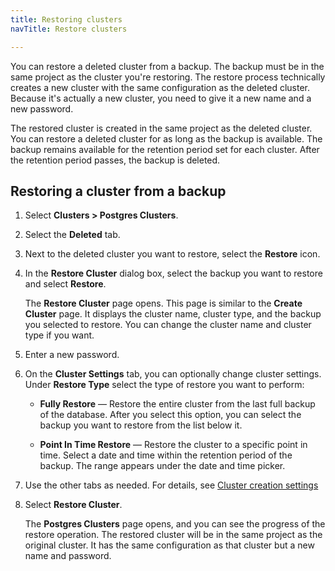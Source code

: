 ```yaml
---
title: Restoring clusters
navTitle: Restore clusters

---
```


You can restore a deleted cluster from a backup. The backup must be in the same project as the cluster you're restoring. The restore process technically creates a new cluster with the same configuration as the deleted cluster. Because it's actually a new cluster, you need to give it a new name and a new password.

The restored cluster is created in the same project as the deleted cluster. You can restore a deleted cluster for as long as the backup is available. The backup remains available for the retention period set for each cluster. After the retention period passes, the backup is deleted.

## Restoring a cluster from a backup

1.  Select **Clusters > Postgres Clusters**.

2.  Select the **Deleted** tab.

3.  Next to the deleted cluster you want to restore, select the **Restore** icon. 

4.  In the **Restore Cluster** dialog box, select the backup you want to restore and select **Restore**.

    The **Restore Cluster** page opens. This page is similar to the **Create Cluster** page. It displays the cluster name, cluster type, and the backup you selected to restore. You can change the cluster name and cluster type if you want.

5.  Enter a new password.

6.  On the **Cluster Settings** tab, you can optionally change cluster settings. Under **Restore Type** select the type of restore you want to perform:

    -   **Fully Restore** — Restore the entire cluster from the last full backup of the database. After you select this option, you can select the backup you want to restore from the list below it.

    -   **Point In Time Restore** — Restore the cluster to a specific point in time. Select a date and time within the retention period of the backup. The range appears under the date and time picker.

7.  Use the other tabs as needed. For details, see [Cluster creation settings](../create-clusters/cluster-settings.mdx)

8.  Select **Restore Cluster**. 

    The **Postgres Clusters** page opens, and you can see the progress of the restore operation. The restored cluster will be in the same project as the original cluster. It has the same configuration as that cluster but a new name and password.
